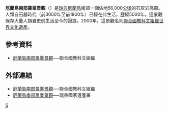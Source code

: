 {{世界文化遗产概要表
| site_img = File:Bårby_fornborg_(Raä-nr_Mörbylånga_17-1)_0564.jpg
| site_img_capt = 
| site_img_width = 350px
| zh_name = 厄蘭島南部農業景觀
| en_name = Agricultural Landscape of Southern Öland
| fr_name = Paysage agricole du sud d'Öland
| country = 瑞典
| criterion_c = (iv)(v)
| rg_year = 2000
| ex_rg_year = 
| remarks = 
| org_url = http://whc.unesco.org/en/list/968
| map_img = 
| map_img_width = }}
'''厄蘭島南部農業景觀'''（{{lang|sv|Södra Ölands odlingslandskap}}）是[[瑞典|瑞典]][[厄蘭島|厄蘭島]]南部一個佔地56,000[[公頃|公頃]]的石灰岩高原。人類自石器時代（前3000年至前1800年）已經在此生活，歷經5000年。這景觀保存大量人類自史前生活至今的證據。2000年，這景觀名列[[聯合國教科文組織|聯合國教科文組織]][[世界文化遺產|世界文化遺產]]。

==參考資料==
*[http://whc.unesco.org/en/list/968 厄蘭島南部農業景觀]{{Wayback|url=http://whc.unesco.org/en/list/968 |date=20170711164652 }}──聯合國教科文組織

==外部連結==
{{commons|Södra Ölands odlingslandskap}}
*[http://whc.unesco.org/en/list/968 厄蘭島南部農業景觀]{{Wayback|url=http://whc.unesco.org/en/list/968 |date=20170711164652 }}──聯合國教科文組織
*[https://web.archive.org/web/20100105052951/http://www.raa.se/cms/extern/se_och_besoka/varldsarv_i_sverige/varldsarv_fran_norr_till_soder/sodra_olands_odlingslandskap.html 厄蘭島南部農業景觀]──瑞典國家遺產署

{{瑞典世界遗产}}
[[分類:瑞典世界遺產|S]]